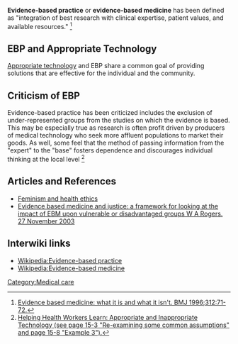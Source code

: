 '''Evidence-based practice''' or '''evidence-based medicine''' has been defined as "integration of best research with clinical expertise, patient values, and available resources." <ref>[http://www.bmj.com/cgi/content/full/312/7023/71 Evidence based medicine: what it is and what it isn't. BMJ 1996;312:71-72.]</ref>

==EBP and Appropriate Technology==

[[Appropriate technology]] and EBP share a common goal of providing solutions that are effective for the individual and the community.

==Criticism of EBP==
Evidence-based practice has been criticized includes the exclusion of under-represented groups from the studies on which the evidence is based. This may be especially true as research is often profit driven by producers of medical technology who seek more affluent populations to market their goods. As well, some feel that the method of passing information from the "expert" to the "base" fosters dependence and discourages individual thinking at the local level <ref>[http://healthwrights.org/books/HHWL/HHWLchapt15.pdf Helping Health Workers Learn: Appropriate and Inappropriate Technology (see page 15-3 "Re-examining some common assumptions" and page 15-8 "Example 3").]</ref>

==Articles and References==

<references/>
* [http://jme.bmj.com/cgi/reprint/full/32/6/351 Feminism and health ethics]
* [http://jme.bmj.com/cgi/content/full/30/2/141 Evidence based medicine and justice: a framework for looking at the impact of EBM upon vulnerable or disadvantaged groups W A Rogers. 27 November 2003]

== Interwiki links ==

* [[Wikipedia:Evidence-based practice]]
* [[Wikipedia:Evidence-based medicine]]

[[Category:Medical care]]